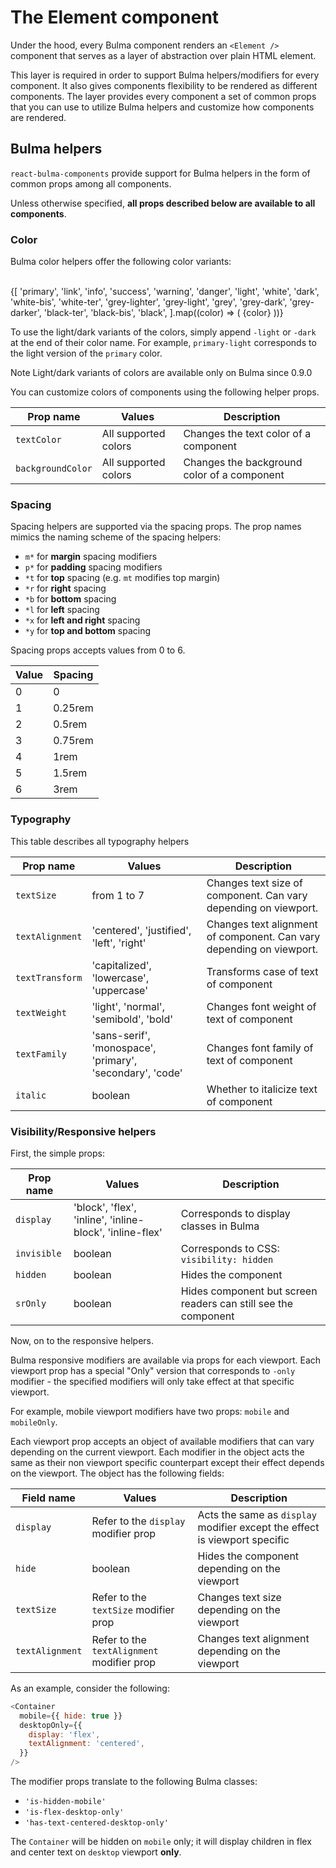 
<Meta title="Basics/Common props and helpers" />

# The Element component

Under the hood, every Bulma component renders an `<Element />` component that serves as a layer of abstraction
over plain HTML element.

This layer is required in order to support Bulma helpers/modifiers for every component.
It also gives components flexibility to be rendered as different components. The layer provides every component
a set of common props that you can use to utilize Bulma helpers and customize how components are rendered.

## Bulma helpers

`react-bulma-components` provide support for Bulma helpers in the form of common props among all components.

Unless otherwise specified, **all props described below are available to all components**.

### Color

Bulma color helpers offer the following color variants:

<br />

<Container>
  <Columns>
    {[
      'primary',
      'link',
      'info',
      'success',
      'warning',
      'danger',
      'light',
      'white',
      'dark',
      'white-bis',
      'white-ter',
      'grey-lighter',
      'grey-light',
      'grey',
      'grey-dark',
      'grey-darker',
      'black-ter',
      'black-bis',
      'black',
    ].map((color) => (
      <Columns.Column size={3}>
        <Columns>
          <Columns.Column>{color}</Columns.Column>
        </Columns>
        <Card>
          <Notification backgroundColor={color} />
        </Card>
      </Columns.Column>
    ))}
  </Columns>
</Container>

<br />

To use the light/dark variants of the colors, simply append `-light` or `-dark` at the end of their color name.
For example, `primary-light` corresponds to the light version of the `primary` color.

<Message>
  <Message.Header>Note</Message.Header>
  <Message.Body>
    Light/dark variants of colors are available only on Bulma since 0.9.0
  </Message.Body>
</Message>

You can customize colors of components using the following helper props.

| Prop name         | Values               | Description                                 |
| ----------------- | -------------------- | ------------------------------------------- |
| `textColor`       | All supported colors | Changes the text color of a component       |
| `backgroundColor` | All supported colors | Changes the background color of a component |

### Spacing

Spacing helpers are supported via the spacing props. The prop names mimics the naming scheme of the spacing helpers:

- `m*` for **margin** spacing modifiers
- `p*` for **padding** spacing modifiers
- `*t` for **top** spacing (e.g. `mt` modifies top margin)
- `*r` for **right** spacing
- `*b` for **bottom** spacing
- `*l` for **left** spacing
- `*x` for **left and right** spacing
- `*y` for **top and bottom** spacing

Spacing props accepts values from 0 to 6.

| Value | Spacing |
| ----- | ------- |
| 0     | 0       |
| 1     | 0.25rem |
| 2     | 0.5rem  |
| 3     | 0.75rem |
| 4     | 1rem    |
| 5     | 1.5rem  |
| 6     | 3rem    |

### Typography

This table describes all typography helpers

| Prop name       | Values                                                    | Description                                                          |
| --------------- | --------------------------------------------------------- | -------------------------------------------------------------------- |
| `textSize`      | from 1 to 7                                               | Changes text size of component. Can vary depending on viewport.      |
| `textAlignment` | 'centered', 'justified', 'left', 'right'                  | Changes text alignment of component. Can vary depending on viewport. |
| `textTransform` | 'capitalized', 'lowercase', 'uppercase'                   | Transforms case of text of component                                 |
| `textWeight`    | 'light', 'normal', 'semibold', 'bold'                     | Changes font weight of text of component                             |
| `textFamily`    | 'sans-serif', 'monospace', 'primary', 'secondary', 'code' | Changes font family of text of component                             |
| `italic`        | boolean                                                   | Whether to italicize text of component                               |

### Visibility/Responsive helpers

First, the simple props:

| Prop name   | Values                                                   | Description                                                    |
| ----------- | -------------------------------------------------------- | -------------------------------------------------------------- |
| `display`   | 'block', 'flex', 'inline', 'inline-block', 'inline-flex' | Corresponds to display classes in Bulma                        |
| `invisible` | boolean                                                  | Corresponds to CSS: `visibility: hidden`                       |
| `hidden`    | boolean                                                  | Hides the component                                            |
| `srOnly`    | boolean                                                  | Hides component but screen readers can still see the component |

Now, on to the responsive helpers.

Bulma responsive modifiers are available via props for each viewport. Each viewport prop has a special "Only" version
that corresponds to `-only` modifier - the specified modifiers will only take effect at that specific viewport.

For example, mobile viewport modifiers have two props: `mobile` and `mobileOnly`.

Each viewport prop accepts an object of available modifiers that can vary depending on the current viewport.
Each modifier in the object acts the same as their non viewport specific counterpart except their effect depends on the viewport.
The object has the following fields:

| Field name      | Values                                     | Description                                                                |
| --------------- | ------------------------------------------ | -------------------------------------------------------------------------- |
| `display`       | Refer to the `display` modifier prop       | Acts the same as `display` modifier except the effect is viewport specific |
| `hide`          | boolean                                    | Hides the component depending on the viewport                              |
| `textSize`      | Refer to the `textSize` modifier prop      | Changes text size depending on the viewport                                |
| `textAlignment` | Refer to the `textAlignment` modifier prop | Changes text alignment depending on the viewport                           |

As an example, consider the following:

```js
<Container
  mobile={{ hide: true }}
  desktopOnly={{
    display: 'flex',
    textAlignment: 'centered',
  }}
/>
```

The modifier props translate to the following Bulma classes:

- `'is-hidden-mobile'`
- `'is-flex-desktop-only'`
- `'has-text-centered-desktop-only'`

The `Container` will be hidden on `mobile` only;
it will display children in flex and center text on `desktop` viewport **only**.
